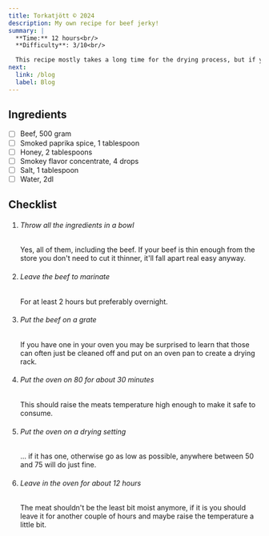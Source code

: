```yaml
---
title: Torkatjött ©️ 2024
description: My own recipe for beef jerky!
summary: |
  **Time:** 12 hours<br/>
  **Difficulty**: 3/10<br/>

  This recipe mostly takes a long time for the drying process, but if you just get the amounts and ingredients right it's basically just a matter of throwing it all in a bowl, tossing it in the oven, then tumbling down the stairs after gaining all of the weight.
next:
  link: /blog
  label: Blog
---
```



## Ingredients

<div class="contains-task-list">

- [ ] Beef, 500 gram
- [ ] Smoked paprika spice, 1 tablespoon
- [ ] Honey, 2 tablespoons
- [ ] Smokey flavor concentrate, 4 drops
- [ ] Salt, 1 tablespoon
- [ ] Water, 2dl
</div>

## Checklist

<Steps>

1. ###### Throw all the ingredients in a bowl
   Yes, all of them, including the beef. If your beef is thin enough from the store you don't need to cut it thinner, it'll fall apart real easy anyway.

2. ###### Leave the beef to marinate

   For at least 2 hours but preferably overnight.

3. ###### Put the beef on a grate

   If you have one in your oven you may be surprised to learn that those can often just be cleaned off and put on an oven pan to create a drying rack.

4. ###### Put the oven on 80 for about 30 minutes

   This should raise the meats temperature high enough to make it safe to consume.

5. ###### Put the oven on a drying setting

   ... if it has one, otherwise go as low as possible, anywhere between 50 and 75 will do just fine.

6. ###### Leave in the oven for about 12 hours

   The meat shouldn't be the least bit moist anymore, if it is you should leave it for another couple of hours and maybe raise the temperature a little bit.

</Steps>
